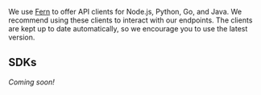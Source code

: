 We use [Fern](www.buildwithfern.com) to offer API clients for Node.js, Python, Go, and Java.
We recommend using these clients to interact with our endpoints.
The clients are kept up to date automatically, so we encourage you to use the latest version.

## SDKs

*Coming soon!*

<Cards>
  <Card
    title="TypeScript"
    icon="fa-brands fa-node"
    href="https://github.com/zylon-ai/privategpt-ts"
  />
  <Card
    title="Python"
    icon="fa-brands fa-python"
    href="https://github.com/zylon-ai/pgpt-python"
  />
  <br />
</Cards>

<br />

<Cards>
  <Card
    title="Java - WIP"
    icon="fa-brands fa-java"
    href="https://github.com/imartinez/privateGPT-java"
  />
  <Card
    title="Go - WIP"
    icon="fa-brands fa-golang"
    href="https://github.com/imartinez/privateGPT-go"
  />
</Cards>

<br />
